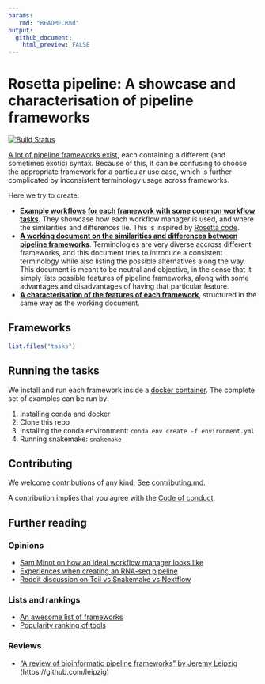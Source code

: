 ```yaml
---
params:
   rmd: "README.Rmd"
output:
  github_document:
    html_preview: FALSE
---
```


# Rosetta pipeline: A showcase and characterisation of pipeline frameworks

[![Build Status](https://travis-ci.com/komparo/rosetta-pipeline.svg?branch=master)](https://travis-ci.com/komparo/rosetta-pipeline)

[A lot of pipeline frameworks exist](https://github.com/pditommaso/awesome-pipeline), each containing a different (and sometimes exotic) syntax. Because of this, it can be confusing to choose the appropriate framework for a particular use case, which is further complicated by inconsistent terminology usage across frameworks.

Here we try to create:

- **[Example workflows for each framework with some common workflow tasks](tasks)**. They showcase how each workflow manager is used, and where the similarities and differences lie. This is inspired by [Rosetta code](http://www.rosettacode.org/wiki/Rosetta_Code).
- **[A working document on the similarities and differences between pipeline frameworks](frameworks.md)**. Terminologies are very diverse accross different frameworks, and this document tries to introduce a consistent terminology while also listing the possible alternatives along the way. This document is meant to be neutral and objective, in the sense that it simply lists possible features of pipeline frameworks, along with some advantages and disadvantages of having that particular feature.
- **[A characterisation of the features of each framework](characterisation)**, structured in the same way as the working document.

## Frameworks

```r
list.files("tasks")
```

## Running the tasks

We install and run each framework inside a [docker container](containers). 
The complete set of examples can be run by:

1. Installing conda and docker
2. Clone this repo
3. Installing the conda environment: `conda env create -f environment.yml`
4. Running snakemake: `snakemake`

## Contributing

We welcome contributions of any kind. See [contributing.md](contributing.md).

A contribution implies that you agree with the [Code of conduct](code_of_conduct.md).

## Further reading

### Opinions

- [Sam Minot on how an ideal workflow manager looks like](https://www.minot.bio/home/2018/9/22/the-rise-of-the-machines-workflow-managers-for-bioinformatics)
- [Experiences when creating an RNA-seq pipeline](https://github.com/NCBI-Hackathons/SPeW)
- [Reddit discussion on Toil vs Snakemake vs Nextflow](https://www.reddit.com/r/bioinformatics/comments/a4fq4i/given_the_experience_of_others_writing/)

### Lists and rankings

- [An awesome list of frameworks](https://github.com/pditommaso/awesome-pipeline)
- [Popularity ranking of tools](https://docs.google.com/spreadsheets/d/1plkAsT_S3CzSeb7ivxyjRnHyrK3JclUCXeUMf_azraY/edit#gid=0)

### Reviews

- ["A review of bioinformatic pipeline frameworks" by Jeremy Leipzig](https://doi.org/10.1093/bib/bbw020) (https://github.com/leipzig)